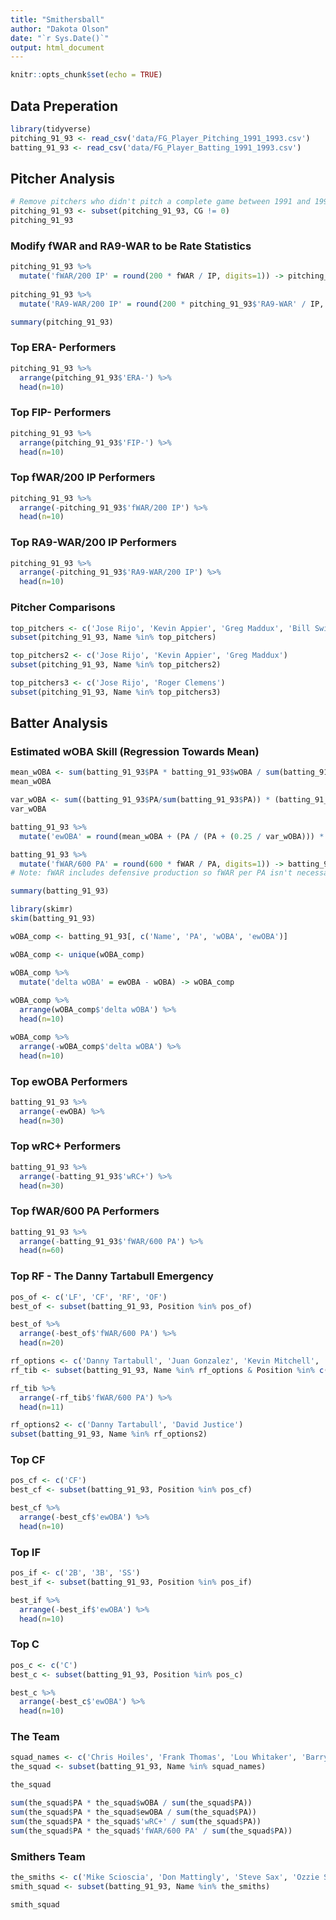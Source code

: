 ---
title: "Smithersball"
author: "Dakota Olson"
date: "`r Sys.Date()`"
output: html_document
---

```{r setup, include=FALSE}
knitr::opts_chunk$set(echo = TRUE)
```

## Data Preperation
```{r load data, message=FALSE}
library(tidyverse)
pitching_91_93 <- read_csv('data/FG_Player_Pitching_1991_1993.csv')
batting_91_93 <- read_csv('data/FG_Player_Batting_1991_1993.csv')
```

## Pitcher Analysis
```{r clean pitching_91_93}
# Remove pitchers who didn't pitch a complete game between 1991 and 1993.
pitching_91_93 <- subset(pitching_91_93, CG != 0)
pitching_91_93
```

### Modify fWAR and RA9-WAR to be Rate Statistics
```{r calculate fWAR/200 IP and RA9-WAR/200 IP}
pitching_91_93 %>%
  mutate('fWAR/200 IP' = round(200 * fWAR / IP, digits=1)) -> pitching_91_93
  
pitching_91_93 %>%
  mutate('RA9-WAR/200 IP' = round(200 * pitching_91_93$'RA9-WAR' / IP, digits=1)) -> pitching_91_93

summary(pitching_91_93)
```

### Top ERA- Performers
```{r ERA-}
pitching_91_93 %>%
  arrange(pitching_91_93$'ERA-') %>%
  head(n=10)
```

### Top FIP- Performers
```{r FIP-}
pitching_91_93 %>%
  arrange(pitching_91_93$'FIP-') %>%
  head(n=10)
```

### Top fWAR/200 IP Performers
```{r fWAR/200 IP}
pitching_91_93 %>%
  arrange(-pitching_91_93$'fWAR/200 IP') %>%
  head(n=10)
```

### Top RA9-WAR/200 IP Performers
```{r RA9-WAR/200 IP}
pitching_91_93 %>%
  arrange(-pitching_91_93$'RA9-WAR/200 IP') %>%
  head(n=10)
```

### Pitcher Comparisons
```{r}
top_pitchers <- c('Jose Rijo', 'Kevin Appier', 'Greg Maddux', 'Bill Swift', 'Juan Guzman')
subset(pitching_91_93, Name %in% top_pitchers)
```

```{r Maddux vs Rijo vs Appier}
top_pitchers2 <- c('Jose Rijo', 'Kevin Appier', 'Greg Maddux')
subset(pitching_91_93, Name %in% top_pitchers2)
```

```{r Rijo vs Clemens}
top_pitchers3 <- c('Jose Rijo', 'Roger Clemens')
subset(pitching_91_93, Name %in% top_pitchers3)
```

## Batter Analysis
### Estimated wOBA Skill (Regression Towards Mean) 
```{r}
mean_wOBA <- sum(batting_91_93$PA * batting_91_93$wOBA / sum(batting_91_93$PA))
mean_wOBA
```

```{r}
var_wOBA <- sum((batting_91_93$PA/sum(batting_91_93$PA)) * (batting_91_93$wOBA - mean_wOBA) ^ 2)
var_wOBA
```

```{r ewOBA and fWAR/600 PA}
batting_91_93 %>%
  mutate('ewOBA' = round(mean_wOBA + (PA / (PA + (0.25 / var_wOBA))) * (wOBA - mean_wOBA), digits=3)) -> batting_91_93

batting_91_93 %>%
  mutate('fWAR/600 PA' = round(600 * fWAR / PA, digits=1)) -> batting_91_93
# Note: fWAR includes defensive production so fWAR per PA isn't necessarily the best metric, but this is just for simple analysis.

summary(batting_91_93)
```

```{r}
library(skimr)
skim(batting_91_93)
```

```{r}
wOBA_comp <- batting_91_93[, c('Name', 'PA', 'wOBA', 'ewOBA')]

wOBA_comp <- unique(wOBA_comp)

wOBA_comp %>%
  mutate('delta wOBA' = ewOBA - wOBA) -> wOBA_comp
  
wOBA_comp %>%
  arrange(wOBA_comp$'delta wOBA') %>%
  head(n=10)

wOBA_comp %>%
  arrange(-wOBA_comp$'delta wOBA') %>%
  head(n=10)
```

### Top ewOBA Performers
```{r ewOBA}
batting_91_93 %>%
  arrange(-ewOBA) %>%
  head(n=30)
```

### Top wRC+ Performers
```{r wRC+}
batting_91_93 %>%
  arrange(-batting_91_93$'wRC+') %>%
  head(n=30)
```

### Top fWAR/600 PA Performers
```{r fWAR/600 PA}
batting_91_93 %>%
  arrange(-batting_91_93$'fWAR/600 PA') %>%
  head(n=60)
```

### Top RF - The Danny Tartabull Emergency
```{r}
pos_of <- c('LF', 'CF', 'RF', 'OF')
best_of <- subset(batting_91_93, Position %in% pos_of) 

best_of %>%
  arrange(-best_of$'fWAR/600 PA') %>%
  head(n=20)
```

```{r}
rf_options <- c('Danny Tartabull', 'Juan Gonzalez', 'Kevin Mitchell', 'Bobby Bonilla', 'Albert Belle', 'Tim Salmon', 'David Justice', 'Shane Mack')
rf_tib <- subset(batting_91_93, Name %in% rf_options & Position %in% c('LF', 'RF'))

rf_tib %>%
  arrange(-rf_tib$'fWAR/600 PA') %>%
  head(n=11)
```

```{r}
rf_options2 <- c('Danny Tartabull', 'David Justice')
subset(batting_91_93, Name %in% rf_options2)
```

### Top CF
```{r}
pos_cf <- c('CF')
best_cf <- subset(batting_91_93, Position %in% pos_cf) 

best_cf %>%
  arrange(-best_cf$'ewOBA') %>%
  head(n=10)
```

### Top IF
```{r}
pos_if <- c('2B', '3B', 'SS')
best_if <- subset(batting_91_93, Position %in% pos_if) 

best_if %>%
  arrange(-best_if$'ewOBA') %>%
  head(n=10)
```

### Top C
```{r}
pos_c <- c('C')
best_c <- subset(batting_91_93, Position %in% pos_c) 

best_c %>%
  arrange(-best_c$'ewOBA') %>%
  head(n=10)
```

### The Team
```{r}
squad_names <- c('Chris Hoiles', 'Frank Thomas', 'Lou Whitaker', 'Barry Larkin', 'Edgar Martinez', 'Barry Bonds', 'Lenny Dykstra', 'Danny Tartabull')
the_squad <- subset(batting_91_93, Name %in% squad_names)

the_squad
```

```{r}
sum(the_squad$PA * the_squad$wOBA / sum(the_squad$PA))
sum(the_squad$PA * the_squad$ewOBA / sum(the_squad$PA))
sum(the_squad$PA * the_squad$'wRC+' / sum(the_squad$PA))
sum(the_squad$PA * the_squad$'fWAR/600 PA' / sum(the_squad$PA))
```

### Smithers Team
```{r}
the_smiths <- c('Mike Scioscia', 'Don Mattingly', 'Steve Sax', 'Ozzie Smith', 'Wade Boggs', 'Jose Canseco', 'Ken Griffey Jr.', 'Darryl Strawberry')
smith_squad <- subset(batting_91_93, Name %in% the_smiths)

smith_squad
```
